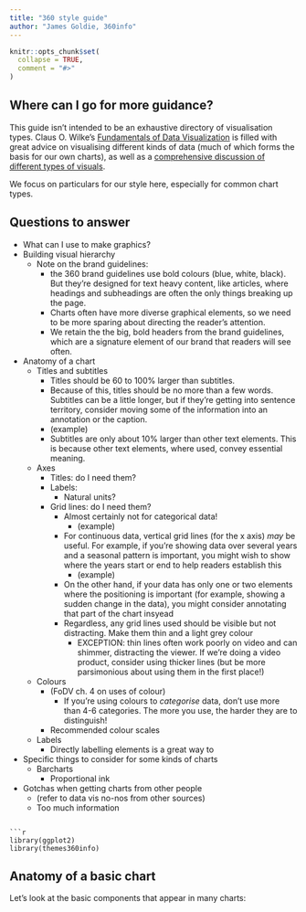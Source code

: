 ```yaml
---
title: "360 style guide"
author: "James Goldie, 360info"
---
```


```r
knitr::opts_chunk$set(
  collapse = TRUE,
  comment = "#>"
)
```
## Where can I go for more guidance?

This guide isn't intended to be an exhaustive directory of visualisation types. Claus O. Wilke's [Fundamentals of Data Visualization](https://clauswilke.com/dataviz) is filled with great advice on visualising different kinds of data (much of which forms the basis for our own charts), as well as a [comprehensive discussion of different types of visuals](https://clauswilke.com/dataviz/directory-of-visualizations.html).

We focus on particulars for our style here, especially for common chart types.

## Questions to answer

* What can I use to make graphics?
* Building visual hierarchy
  - Note on the brand guidelines:
    - the 360 brand guidelines use bold colours (blue, white, black). But they're designed for text heavy content, like articles, where headings and subheadings are often the only things breaking up the page.
    - Charts often have more diverse graphical elements, so we need to be more sparing about directing the reader's attention.
    - We retain the the big, bold headers from the brand guidelines, which are a signature element of our brand that readers will see often.
* Anatomy of a chart
  - Titles and subtitles
    - Titles should be 60 to 100% larger than subtitles.
    - Because of this, titles should be no more than a few words. Subtitles can be a little longer, but if they're getting into sentence territory, consider moving some of the information into an annotation or the caption.
    - (example)
    - Subtitles are only about 10% larger than other text elements. This is because other text elements, where used, convey essential meaning.
  - Axes
    - Titles: do I need them?
    - Labels:
      - Natural units?
    - Grid lines: do I need them?
      - Almost certainly not for categorical data!
        - (example)
      - For continuous data, vertical grid lines (for the x axis) _may_ be useful. For example, if you're showing data over several years and a seasonal pattern is important, you might wish to show where the years start or end to help readers establish this
        - (example)
      - On the other hand, if your data has only one or two elements where the positioning is important (for example, showing a sudden change in the data), you might consider annotating that part of the chart insyead
      - Regardless, any grid lines used should be visible but not distracting. Make them thin and a light grey colour
        - EXCEPTION: thin lines often work poorly on video and can shimmer, distracting the viewer. If we're doing a video product, consider using thicker lines (but be more parsimonious about using them in the first place!)
  - Colours
    - (FoDV ch. 4 on uses of colour)
      - If you're using colours to _categorise_ data, don't use more than 4-6 categories. The more you use, the harder they are to distinguish!
    - Recommended colour scales
  - Labels
    - Directly labelling elements is a great way to 


* Specific things to consider for some kinds of charts
  - Barcharts
    - Proportional ink
* Gotchas when getting charts from other people
  - (refer to data vis no-nos from other sources) 
  - Too much information

```

```r
library(ggplot2)
library(themes360info)
```


## Anatomy of a basic chart

Let's look at the basic components that appear in many charts:


